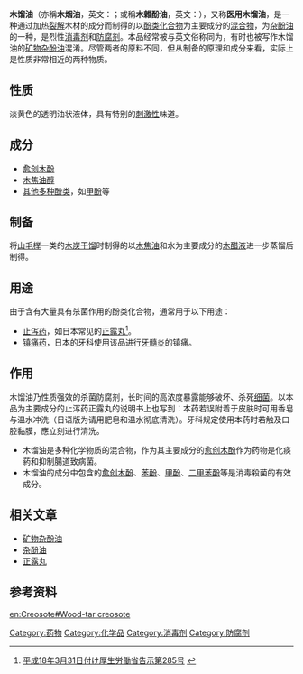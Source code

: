{{refimprove|time=2016-08-02T03:08:29+00:00}}

'''木馏油'''（亦稱'''木烟油'''，英文：{{lang|en|Wood-tar creosote }}；或稱'''木雜酚油'''，英文：{{lang|en|wood creosote}}），又称'''医用木馏油'''，是一种通过加热[[裂解|裂解]]木材的成分而制得的以[[酚|酚类化合物]]为主要成分的[[混合物|混合物]]，为[[杂酚油|杂酚油]]的一种，是烈性[[消毒剂|消毒剂]]和[[防腐剂|防腐剂]]。本品经常被与英文俗称同为{{lang|en|Creosote}}，有时也被写作木馏油的[[矿物杂酚油|矿物杂酚油]]混淆。尽管两者的原料不同，但从制备的原理和成分来看，实际上是性质非常相近的两种物质。

==性质==
淡黄色的透明油状液体，具有特别的[[刺激性|刺激性]]味道。

==成分==
* [[愈创木酚|愈创木酚]]
* [[木焦油醇|木焦油醇]]
* [[酚|其他多种酚类]]，如[[甲酚|甲酚]]等

==制备==
将[[山毛榉|山毛榉]]一类的[[木炭|木炭]][[干馏|干馏]]时制得的以[[木焦油|木焦油]]和水为主要成分的[[木醋液|木醋液]]进一步蒸馏后制得。

==用途==
{{medical}}
由于含有大量具有杀菌作用的酚类化合物，通常用于以下用途：
* [[止泻药|止泻药]]，如日本常见的[[正露丸|正露丸]]<ref>[http://jpdb.nihs.go.jp/jp15/YAKKYOKUHOU15.pdf 平成18年3月31日付け厚生労働省告示第285号] {{webarchive|url=https://web.archive.org/web/20130119122135/http://jpdb.nihs.go.jp/jp15/YAKKYOKUHOU15.pdf |date=2013-01-19 }}</ref>。
* [[镇痛药|镇痛药]]，日本的牙科使用该品进行[[牙髓炎|牙髓炎]]的镇痛。

==作用==
木馏油乃性质强效的杀菌防腐剂，长时间的高浓度暴露能够破坏、杀死[[细菌|细菌]]。以本品为主要成分的止泻药正露丸的说明书上也写到：本药若误附着于皮肤时可用香皂与温水冲洗（日语版为请用肥皂和温水彻底清洗）。牙科规定使用本药时若触及口腔黏膜，應立刻进行清洗。

*木馏油是多种化学物质的混合物，作为其主要成分的[[愈创木酚|愈创木酚]]作为药物是化痰葯和抑制腸道致病菌。
*木馏油的成分中包含的[[愈创木酚|愈创木酚]]、[[苯酚|苯酚]]、[[甲酚|甲酚]]、[[二甲苯酚|二甲苯酚]]等是消毒殺菌的有效成分。

==相关文章==
* [[矿物杂酚油|矿物杂酚油]]
* [[杂酚油|杂酚油]]
* [[正露丸|正露丸]]

==参考资料==
{{reflist}}

{{DEFAULTSORT:Muliuyou}}
[[Category:药物|Category:药物]]
[[Category:化学品|Category:化学品]]
[[Category:消毒剂|Category:消毒剂]]
[[Category:防腐剂|Category:防腐剂]]

[[en:Creosote#Wood-tar_creosote|en:Creosote#Wood-tar creosote]]